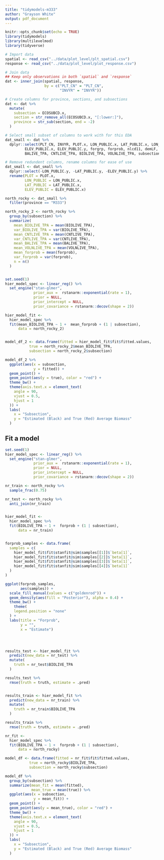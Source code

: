 ```yaml
---
title: "tidymodels-m333"
author: "Grayson White"
output: pdf_document
---
```


```r
knitr::opts_chunk$set(echo = TRUE)
library(tidymodels)
library(multilevelmod)
library(tidyverse)
```

```r
# Import data
spatial <- read_csv("../data/plot_level/plt_spatial.csv")
response <- read_csv("../data/plot_level/plot_response.csv")

# Join data
## Keep only observations in both `spatial` and `response`
dat <- inner_join(spatial, response, 
                  by = c("PLT_CN" = "PLT_CN",
                         "INVYR" = "INVYR"))

# Create columns for province, sections, and subsections
dat <- dat %>%
  mutate(
    subsection = ECOSUBCD.x,
    section = str_remove_all(ECOSUBCD.x, "[:lower:]"),
    province = str_sub(section, end = -2)
  )

# Select small subset of columns to work with for this EDA
dat_small <- dat %>%
  dplyr::select(PLT_CN, INVYR, PLOT.x, LON_PUBLIC.x, LAT_PUBLIC.x, LON_PUBLIC.y, LAT_PUBLIC.y,
         ELEV_PUBLIC.x, ELEV_PUBLIC.y, forgrp, forprob, nlcd11, demLF, evtLF, forbio,
         BALIVE_TPA, CNTLIVE_TPA, BIOLIVE_TPA, VOLNLIVE_TPA, subsection, section, province)

# Remove redundent columns, rename columns for ease of use
dat_small <- dat_small %>%
  dplyr::select(-LON_PUBLIC.y, -LAT_PUBLIC.y, -ELEV_PUBLIC.y) %>%
  rename(PLOT = PLOT.x,
         LON_PUBLIC = LON_PUBLIC.x,
         LAT_PUBLIC = LAT_PUBLIC.x,
         ELEV_PUBLIC = ELEV_PUBLIC.x)

north_rocky <- dat_small %>%
  filter(province == "M333")
```




```r
north_rocky_2 <- north_rocky %>%
  group_by(subsection) %>%
  summarize(
    mean_BIOLIVE_TPA = mean(BIOLIVE_TPA),
    var_BIOLIVE_TPA = var(BIOLIVE_TPA),
    mean_CNTLIVE_TPA = mean(CNTLIVE_TPA),
    var_CNTLIVE_TPA = var(CNTLIVE_TPA),
    mean_BALIVE_TPA = mean(BALIVE_TPA),
    mean_VOLNLIVE_TPA = mean(VOLNLIVE_TPA),
    mean_forprob = mean(forprob),
    var_forprob = var(forprob),
    n = n()
  )


set.seed(1)
hier_model_spec <- linear_reg() %>%
  set_engine("stan-glmer",
             prior_aux =  rstanarm::exponential(rate = 1),
             prior = NULL,
             prior_intercept = NULL,
             prior_covariance = rstanarm::decov(shape = 2))

hier_model_fit <- 
  hier_model_spec %>% 
  fit(mean_BIOLIVE_TPA ~ 1 +  mean_forprob + (1 | subsection),
      data = north_rocky_2)


model_df_2 <- data.frame(fitted = hier_model_fit$fit$fitted.values,
           true = north_rocky_2$mean_BIOLIVE_TPA,
           subsection = north_rocky_2$subsection)

model_df_2 %>%
  ggplot(aes(x = subsection,
             y = fitted)) +
  geom_point() +
  geom_point(aes(y = true), color = "red") +
  theme_bw() +
  theme(axis.text.x = element_text(
    angle = 90,
    vjust = 0.5,
    hjust = 1
  )) +
  labs(
    x = "Subsection",
    y = "Estimated (Black) and True (Red) Average Biomass"
  )
```





## Fit a model
```r
set.seed(1)
hier_model_spec <- linear_reg() %>%
  set_engine("stan-glmer",
             prior_aux =  rstanarm::exponential(rate = 1),
             prior = NULL,
             prior_intercept = NULL,
             prior_covariance = rstanarm::decov(shape = 2))

nr_train <- north_rocky %>%
  sample_frac(0.75)

nr_test <- north_rocky %>%
  anti_join(nr_train)


hier_model_fit <- 
  hier_model_spec %>% 
  fit(BIOLIVE_TPA ~ 1 +  forprob + (1 | subsection),
      data = nr_train)


forprob_samples <- data.frame(
  samples = c(
    hier_model_fit$fit$stanfit@sim$samples[[1]]$`beta[1]`,
    hier_model_fit$fit$stanfit@sim$samples[[2]]$`beta[1]`,
    hier_model_fit$fit$stanfit@sim$samples[[3]]$`beta[1]`,
    hier_model_fit$fit$stanfit@sim$samples[[4]]$`beta[1]`
  )
)

ggplot(forprob_samples,
       aes(samples)) +
  scale_fill_manual(values = c("goldenrod")) +
  geom_density(aes(fill = "Posterior"), alpha = 0.4) +
  theme_bw() +
    theme(
    legend.position = "none"
  ) +
  labs(title = "Forprob",
       y = "",
       x = "Estimate")




results_test <- hier_model_fit %>%
  predict(new_data = nr_test) %>%
  mutate(
    truth = nr_test$BIOLIVE_TPA
  )

results_test %>%
  rmse(truth = truth, estimate = .pred)


results_train <- hier_model_fit %>%
  predict(new_data = nr_train) %>%
  mutate(
    truth = nr_train$BIOLIVE_TPA
  )

results_train %>%
  rmse(truth = truth, estimate = .pred)
```

```r
nr_fit <- 
  hier_model_spec %>% 
  fit(BIOLIVE_TPA ~ 1 +  forprob + (1 | subsection),
      data = north_rocky)

model_df <- data.frame(fitted = nr_fit$fit$fitted.values,
           true = north_rocky$BIOLIVE_TPA,
           subsection = north_rocky$subsection)

model_df %>%
  group_by(subsection) %>%
  summarize(mean_fit = mean(fitted),
            mean_true = mean(true)) %>%
  ggplot(aes(x = subsection,
             y = mean_fit)) +
  geom_point() +
  geom_point(aes(y = mean_true), color = "red") +
  theme_bw() +
  theme(axis.text.x = element_text(
    angle = 90,
    vjust = 0.5,
    hjust = 1
  )) +
  labs(
    x = "Subsection",
    y = "Estimated (Black) and True (Red) Average Biomass"
  )
```